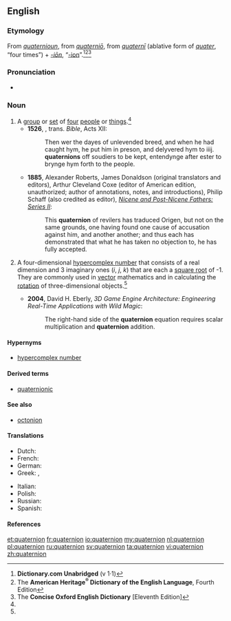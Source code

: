 ==English==
{{wikipedia}}

===Etymology===
From {{etyl|enm}} ''[[quaternioun#Middle English|quaternioun]]'', from {{etyl|LL.}} ''[[quaternio#Latin|quaterniō]]'', from ''[[quaterni#Latin|quaternī]]'' (ablative form of ''[[quater#Latin|quater]]'', “four times”) + ''[[-ion#Latin|-iōn]]'', “[[-ion#English|-ion]]”.<ref name="D.C-etym">'''Dictionary.com Unabridged''' (v 1·1)</ref><ref name="AHD-etym">The '''American Heritage<sup>®</sup> Dictionary of the English Language''', Fourth Edition</ref><ref name="COED-etym&sense">The '''Concise Oxford English Dictionary''' [Eleventh Edition]</ref>

===Pronunciation===
* {{a|UK}} {{IPA|/kwəˈtəːniən/}}

===Noun===
{{en-noun}}

# A [[group]] or [[set]] of [[four]] [[people]] or [[thing]]s.<ref name="COED-etym&sense"/>
#*'''1526''', {{w|William Tyndale}}, trans. ''Bible'', Acts XII:
#*:Then wer the dayes of unlevended breed, and when he had caught hym, he put him in preson, and delyvered hym to iiij. '''quaternions''' off soudiers to be kept, entendynge after ester to brynge hym forth to the people.
#*'''1885''', Alexander Roberts, James Donaldson (original translators and editors), Arthur Cleveland Coxe (editor of American edition, unauthorized; author of annotations, notes, and introductions), Philip Schaff (also credited as editor), ''[[s:Nicene and Post-Nicene Fathers: Series II/Volume II/Socrates/Book VI/Chapter 13|Nicene and Post-Nicene Fathers: Series II]]'':
#*: This '''quaternion''' of revilers has traduced Origen, but not on the same grounds, one having found one cause of accusation against him, and another another; and thus each has demonstrated that what he has taken no objection to, he has fully accepted.
# {{mathematics}} A four-dimensional [[hypercomplex number]] that consists of a real dimension and 3 imaginary ones (''i'', ''j'', ''k'') that are each a [[square root]] of -1. They are commonly used in [[vector]] mathematics and in calculating the [[rotation]] of three-dimensional objects.<ref name="COED-etym&sense"/>
#*'''2004''', David H. Eberly, ''3D Game Engine Architecture: Engineering Real-Time Applications with Wild Magic'':
#*: The right-hand side of the '''quaternion''' equation requires scalar multiplication and '''quaternion''' addition.

====Hypernyms====
* [[hypercomplex number]]

====Derived terms====
* [[quaternionic]]

====See also====
* {{sense|mathematics}} [[octonion]]

====Translations====
{{trans-top|Mathematical sense}}
* Dutch: {{t+|nl|quaternion|n}}
* French: {{t+|fr|quaternion|m}}
* German: {{t-|de|Quaternion|n}}
* Greek: {{t-|el|τετραδόνιο|n}}, {{t-|el|τετράνιο|n}}  
{{trans-mid}}
* Italian: {{t-|it|quaternione|m}}
* Polish: {{t-|pl|kwaternion|m}}
* Russian: {{t|ru|кватернион|m}}
* Spanish: {{t-|es|cuaternión|m}}
{{trans-bottom}}

====References====
<references />

[[et:quaternion]]
[[fr:quaternion]]
[[io:quaternion]]
[[my:quaternion]]
[[nl:quaternion]]
[[pl:quaternion]]
[[ru:quaternion]]
[[sv:quaternion]]
[[ta:quaternion]]
[[vi:quaternion]]
[[zh:quaternion]]